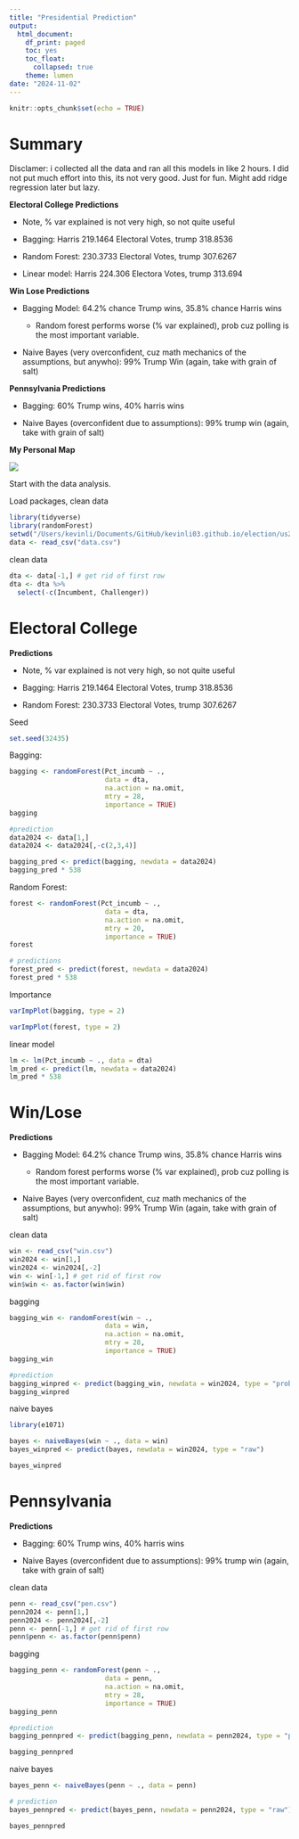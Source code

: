 ```yaml
---
title: "Presidential Prediction"
output:
  html_document:
    df_print: paged
    toc: yes
    toc_float:
      collapsed: true
    theme: lumen
date: "2024-11-02"
---
```


```r
knitr::opts_chunk$set(echo = TRUE)
```

# Summary

Disclamer: i collected all the data and ran all this models in like 2 hours. I did not put much effort into this, its not very good. Just for fun. Might add ridge regression later but lazy.

**Electoral College Predictions**

-   Note, % var explained is not very high, so not quite useful

-   Bagging: Harris 219.1464 Electoral Votes, trump 318.8536

-   Random Forest: 230.3733 Electoral Votes, trump 307.6267

-   Linear model: Harris 224.306 Electora Votes, trump 313.694

**Win Lose Predictions**

-   Bagging Model: 64.2% chance Trump wins, 35.8% chance Harris wins

    -   Random forest performs worse (% var explained), prob cuz polling is the most important variable.

-   Naive Bayes (very overconfident, cuz math mechanics of the assumptions, but anywho): 99% Trump Win (again, take with grain of salt)

**Pennsylvania Predictions**

-   Bagging: 60% Trump wins, 40% harris wins

-   Naive Bayes (overconfident due to assumptions): 99% trump win (again, take with grain of salt)

**My Personal Map**

![](map.png)

Start with the data analysis.

Load packages, clean data

```r
library(tidyverse)
library(randomForest)
setwd("/Users/kevinli/Documents/GitHub/kevinli03.github.io/election/us2024")
data <- read_csv("data.csv")
```

clean data

```r
dta <- data[-1,] # get rid of first row
dta <- dta %>%
  select(-c(Incumbent, Challenger))
```

# Electoral College

**Predictions**

-   Note, % var explained is not very high, so not quite useful

-   Bagging: Harris 219.1464 Electoral Votes, trump 318.8536

-   Random Forest: 230.3733 Electoral Votes, trump 307.6267

Seed

```r
set.seed(32435)
```

Bagging:

```r
bagging <- randomForest(Pct_incumb ~ .,
                        data = dta,
                        na.action = na.omit,
                        mtry = 28,
                        importance = TRUE)
bagging
```

```r
#prediction
data2024 <- data[1,]
data2024 <- data2024[,-c(2,3,4)]

bagging_pred <- predict(bagging, newdata = data2024)
bagging_pred * 538
```

Random Forest:

```r
forest <- randomForest(Pct_incumb ~ .,
                        data = dta,
                        na.action = na.omit,
                        mtry = 20,
                        importance = TRUE)
forest
```

```r
# predictions
forest_pred <- predict(forest, newdata = data2024)
forest_pred * 538
```

Importance

```r
varImpPlot(bagging, type = 2)
```

```r
varImpPlot(forest, type = 2)
```

linear model

```r
lm <- lm(Pct_incumb ~ ., data = dta)
lm_pred <- predict(lm, newdata = data2024)
lm_pred * 538
```

# Win/Lose

**Predictions**

-   Bagging Model: 64.2% chance Trump wins, 35.8% chance Harris wins

    -   Random forest performs worse (% var explained), prob cuz polling is the most important variable.

-   Naive Bayes (very overconfident, cuz math mechanics of the assumptions, but anywho): 99% Trump Win (again, take with grain of salt)

clean data

```r
win <- read_csv("win.csv")
win2024 <- win[1,]
win2024 <- win2024[,-2]
win <- win[-1,] # get rid of first row
win$win <- as.factor(win$win)
```

bagging

```r
bagging_win <- randomForest(win ~ .,
                        data = win,
                        na.action = na.omit,
                        mtry = 28,
                        importance = TRUE)
bagging_win
```

```r
#prediction
bagging_winpred <- predict(bagging_win, newdata = win2024, type = "prob")
bagging_winpred
```

naive bayes

```r
library(e1071)
```

```r
bayes <- naiveBayes(win ~ ., data = win)
bayes_winpred <- predict(bayes, newdata = win2024, type = "raw")

bayes_winpred
```

# Pennsylvania

**Predictions**

-   Bagging: 60% Trump wins, 40% harris wins

-   Naive Bayes (overconfident due to assumptions): 99% trump win (again, take with grain of salt)

clean data

```r
penn <- read_csv("pen.csv")
penn2024 <- penn[1,]
penn2024 <- penn2024[,-2]
penn <- penn[-1,] # get rid of first row
penn$penn <- as.factor(penn$penn)
```

bagging

```r
bagging_penn <- randomForest(penn ~ .,
                        data = penn,
                        na.action = na.omit,
                        mtry = 28,
                        importance = TRUE)
bagging_penn
```

```r
#prediction
bagging_pennpred <- predict(bagging_penn, newdata = penn2024, type = "prob")

bagging_pennpred
```

naive bayes

```r
bayes_penn <- naiveBayes(penn ~ ., data = penn)

# prediction
bayes_pennpred <- predict(bayes_penn, newdata = penn2024, type = "raw")

bayes_pennpred
```
